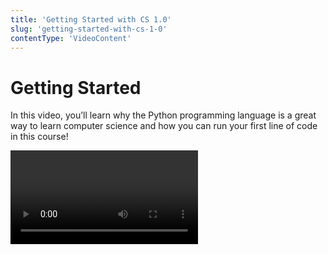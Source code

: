 ```yaml
---
title: 'Getting Started with CS 1.0'
slug: 'getting-started-with-cs-1-0'
contentType: 'VideoContent'
---
```


# Getting Started

In this video, you’ll learn why the Python programming language is a great way to learn computer
science and how you can run your first line of code in this course!

<Video alt="Getting Started with CS 1.0" videoId="5Uq5kbAZ4l0" />

## Check Your Understanding

<FlashCard>
<Prompt>

What are three industries that commonly hire software developers with strong Python skills?

</Prompt>
<Answer>

Some areas that commonly use Python are game development, web development, and data science.

</Answer>
</FlashCard>
